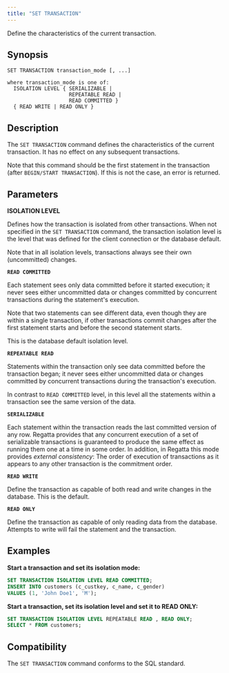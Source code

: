 ---
title: "SET TRANSACTION"
---

Define the characteristics of the current transaction.

## Synopsis

```
SET TRANSACTION transaction_mode [, ...]

where transaction_mode is one of:
  ISOLATION LEVEL { SERIALIZABLE |
                    REPEATABLE READ |
                    READ COMMITTED }
  { READ WRITE | READ ONLY }
```

## Description

The `SET TRANSACTION` command defines the characteristics of the current transaction. It has no effect on any subsequent transactions.

Note that this command should be the first statement in the transaction (after `BEGIN/START TRANSACTION`). If this is not the case, an error is returned.

## Parameters

**ISOLATION LEVEL**

Defines how the transaction is isolated from other transactions. When not specified in the `SET TRANSACTION` command, the transaction isolation level is the level that was defined for the client connection or the database default.

Note that in all isolation levels, transactions always see their own (uncommitted) changes.

**`READ COMMITTED`**

Each statement sees only data committed before it started execution; it never sees either uncommitted data or changes committed by concurrent transactions during the statement's execution.

Note that two statements can see different data, even though they are within a single transaction, if other transactions commit changes after the first statement starts and before the second statement starts.

This is the database default isolation level.

**`REPEATABLE READ`**

Statements within the transaction only see data committed before the transaction began; it never sees either uncommitted data or changes committed by concurrent transactions during the transaction's execution.

In contrast to `READ COMMITTED` level, in this level all the statements within a transaction see the same version of the data.

**`SERIALIZABLE`**

Each statement within the transaction reads the last committed version of any row. Regatta provides that any concurrent execution of a set of serializable transactions is guaranteed to produce the same effect as running them one at a time in some order. In addition, in Regatta this mode provides _external consistency_: The order of execution of transactions as it appears to any other transaction is the commitment order.

**`READ WRITE`**

Define the transaction as capable of both read and write changes in the database. This is the default.

**`READ ONLY`**

Define the transaction as capable of only reading data from the database. Attempts to write will fail the statement and the transaction.

## Examples

**Start a transaction and set its isolation mode:**

```sql
SET TRANSACTION ISOLATION LEVEL READ COMMITTED;
INSERT INTO customers (c_custkey, c_name, c_gender)
VALUES (1, 'John Doe1', 'M');
```

**Start a transaction, set its isolation level and set it to READ ONLY:**

```sql
SET TRANSACTION ISOLATION LEVEL REPEATABLE READ , READ ONLY;
SELECT * FROM customers;
```

## Compatibility

The `SET TRANSACTION` command conforms to the SQL standard.